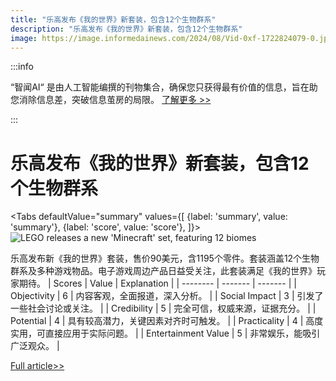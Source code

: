 ```yaml
---
title: "乐高发布《我的世界》新套装，包含12个生物群系"
description: "乐高发布《我的世界》新套装，包含12个生物群系"
image: https://image.informedainews.com/2024/08/Vid-0xf-1722824079-0.jpg
---
```



:::info

“智闻AI“ 是由人工智能编撰的刊物集合，确保您只获得最有价值的信息，旨在助您消除信息差，突破信息茧房的局限。  [了解更多 >>](/)

:::

# 乐高发布《我的世界》新套装，包含12个生物群系


<Tabs
	defaultValue="summary"
	values={[
	{label: 'summary', value: 'summary'},
	{label: 'score', value: 'score'},
]}>
<TabItem value="summary">
<img
  src="https://image.informedainews.com/2024/08/Vid-0xf-1722824079-0.jpg"
  alt="LEGO releases a new 'Minecraft' set, featuring 12 biomes"
/>



乐高发布新《我的世界》套装，售价90美元，含1195个零件。套装涵盖12个生物群系及多种游戏物品。电子游戏周边产品日益受关注，此套装满足《我的世界》玩家期待。
</TabItem>
<TabItem value="score">
	| Scores     | Value   | Explanation |
	| -------- | ------- | ------- |
	| Objectivity  | 6    | 内容客观，全面报道，深入分析。    |
	| Social Impact | 3     | 引发了一些社会讨论或关注。    |
	| Credibility    | 5    | 完全可信，权威来源，证据充分。    |
	| Potential    | 4    | 具有较高潜力，关键因素对齐时可触发。    |
	| Practicality    | 4    | 高度实用，可直接应用于实际问题。    |
	| Entertainment Value    | 5    | 非常娱乐，能吸引广泛观众。    |
</TabItem>
</Tabs>

[Full article>>](https://www.cnbeta.com.tw/articles/game/1440923.htm)
